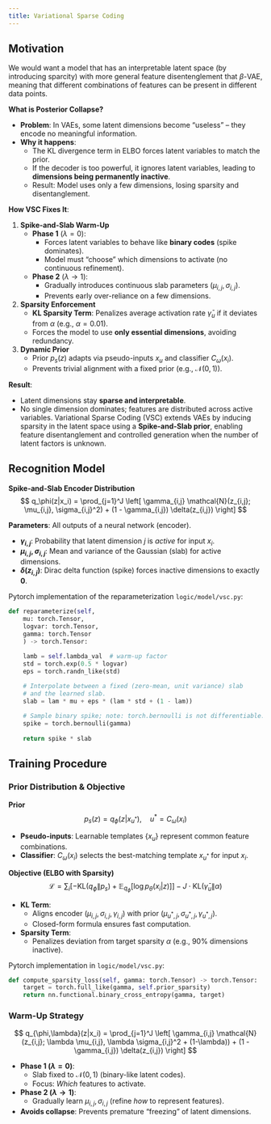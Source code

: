 ```yaml
---
title: Variational Sparse Coding
---
```


## Motivation

We would want a model that has an interpretable latent space (by introducing sparcity) with more general feature disentenglement that $\beta$-VAE, meaning that different combinations of features can be present in different data points.

**What is Posterior Collapse?**  

- **Problem**: In VAEs, some latent dimensions become "useless" – they encode no meaningful information.  
- **Why it happens**:  
  - The KL divergence term in ELBO forces latent variables to match the prior. 
  - If the decoder is too powerful, it ignores latent variables, leading to **dimensions being permanently inactive**.  
  - Result: Model uses only a few dimensions, losing sparsity and disentanglement.  


**How VSC Fixes It**:  

1. **Spike-and-Slab Warm-Up**  
   - **Phase 1** ($\lambda=0$):  
     - Forces latent variables to behave like **binary codes** (spike dominates).  
     - Model must "choose" which dimensions to activate (no continuous refinement).  
   - **Phase 2** ($\lambda \rightarrow 1$):  
     - Gradually introduces continuous slab parameters ($\mu_{i,j}, \sigma_{i,j}$).  
     - Prevents early over-reliance on a few dimensions.  

2. **Sparsity Enforcement**  
   - **KL Sparsity Term**: Penalizes average activation rate $\bar{\gamma}_u$ if it deviates from $\alpha$ (e.g., $\alpha=0.01$).  
   - Forces the model to use **only essential dimensions**, avoiding redundancy.  

3. **Dynamic Prior**  
   - Prior $p_s(z)$ adapts via pseudo-inputs $x_u$ and classifier $C_\omega(x_i)$.  
   - Prevents trivial alignment with a fixed prior (e.g., $\mathcal{N}(0,1)$).  

**Result**:  

- Latent dimensions stay **sparse and interpretable**.  
- No single dimension dominates; features are distributed across active variables.  Variational Sparse Coding (VSC) extends VAEs by inducing sparsity in the latent space using a **Spike-and-Slab prior**, enabling feature disentanglement and controlled generation when the number of latent factors is unknown.


## Recognition Model
**Spike-and-Slab Encoder Distribution**  
$$ q_\phi(z|x_i) = \prod_{j=1}^J \left[ \gamma_{i,j} \mathcal{N}(z_{i,j}; \mu_{i,j}, \sigma_{i,j}^2) + (1 - \gamma_{i,j}) \delta(z_{i,j}) \right] $$  

**Parameters**: All outputs of a neural network (encoder).  

- **$\gamma_{i,j}$**: Probability that latent dimension $j$ is *active* for input $x_i$.  
- **$\mu_{i,j}, \sigma_{i,j}$**: Mean and variance of the Gaussian (slab) for active dimensions.  
- **$\delta(z_{i,j})$**: Dirac delta function (spike) forces inactive dimensions to exactly **0**.  

Pytorch implementation of the reparameterization ``logic/model/vsc.py``:
```python
def reparameterize(self, 
    mu: torch.Tensor, 
    logvar: torch.Tensor, 
    gamma: torch.Tensor
    ) -> torch.Tensor:
    
    lamb = self.lambda_val  # warm-up factor
    std = torch.exp(0.5 * logvar)
    eps = torch.randn_like(std)

    # Interpolate between a fixed (zero-mean, unit variance) slab 
    # and the learned slab.
    slab = lam * mu + eps * (lam * std + (1 - lam))
    
    # Sample binary spike; note: torch.bernoulli is not differentiable.
    spike = torch.bernoulli(gamma)
    
    return spike * slab
```

## Training Procedure

### Prior Distribution & Objective

**Prior**  
$$ p_s(z) = q_\phi(z|x_{u^*}), \quad u^* = C_\omega(x_i) $$  

- **Pseudo-inputs**: Learnable templates $\{x_u\}$ represent common feature combinations.  
- **Classifier**: $C_\omega(x_i)$ selects the best-matching template $x_{u^*}$ for input $x_i$.  

**Objective (ELBO with Sparsity)**  
$$ \mathcal{L} = \sum_i \left[ -\text{KL}(q_\phi \| p_s) + \mathbb{E}_{q_\phi}[\log p_\theta(x_i|z)] \right] - J \cdot \text{KL}(\bar{\gamma}_u \| \alpha) $$  

- **KL Term**:  
  - Aligns encoder ($\mu_{i,j}, \sigma_{i,j}, \gamma_{i,j}$) with prior ($\mu_{u^*,j}, \sigma_{u^*,j}, \gamma_{u^*,j}$).  
  - Closed-form formula ensures fast computation.  
- **Sparsity Term**:  
  - Penalizes deviation from target sparsity $\alpha$ (e.g., 90% dimensions inactive).  

Pytorch implementation in ``logic/model/vsc.py``:
```python
def compute_sparsity_loss(self, gamma: torch.Tensor) -> torch.Tensor:
    target = torch.full_like(gamma, self.prior_sparsity)
    return nn.functional.binary_cross_entropy(gamma, target)
```

### Warm-Up Strategy  
$$ q_{\phi,\lambda}(z|x_i) = \prod_{j=1}^J \left[ \gamma_{i,j} \mathcal{N}(z_{i,j}; \lambda \mu_{i,j}, \lambda \sigma_{i,j}^2 + (1-\lambda)) + (1 - \gamma_{i,j}) \delta(z_{i,j}) \right] $$  

- **Phase 1 ($\lambda=0$)**:  
  - Slab fixed to $\mathcal{N}(0,1)$ (binary-like latent codes).  
  - Focus: *Which* features to activate.  
- **Phase 2 ($\lambda \rightarrow 1$)**:  
  - Gradually learn $\mu_{i,j}, \sigma_{i,j}$ (refine *how* to represent features).  
- **Avoids collapse**: Prevents premature "freezing" of latent dimensions.  